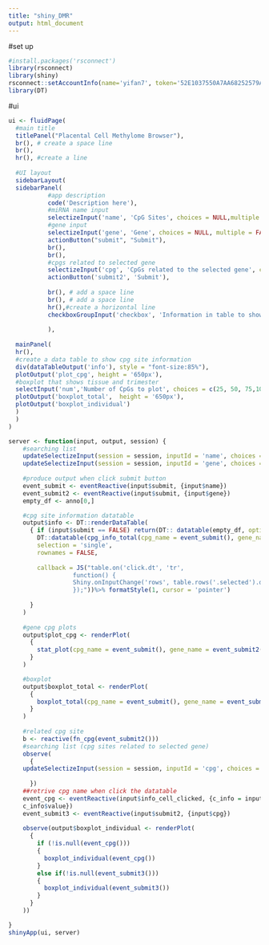 ```yaml
---
title: "shiny_DMR"
output: html_document
---
```


#set up
```r
#install.packages('rsconnect')
library(rsconnect)
library(shiny)
rsconnect::setAccountInfo(name='yifan7', token='52E1037550A7AA68252579A98EE8AA38', secret='+NlrJysSVZHa5LQQb9slmYRDXExPfjF0QbxMjUH1')
library(DT)
```

#ui
```r
ui <- fluidPage(
  #main title
  titlePanel("Placental Cell Methylome Browser"),
  br(), # create a space line
  br(),
  hr(), #create a line
  
  #UI layout
  sidebarLayout(
  sidebarPanel(
           #app description
           code('Description here'),
           #miRNA name input
           selectizeInput('name', 'CpG Sites', choices = NULL,multiple = TRUE,options = list(placeholder='Enter CpG site names' )),
           #gene input  
           selectizeInput('gene', 'Gene', choices = NULL, multiple = FALSE,options = list(placeholder='Enter a gene name',onInitialize = I('function() { this.setValue(""); }'))),
           actionButton("submit", "Submit"),
           br(),
           br(),
           #cpgs related to selected gene
           selectizeInput('cpg', 'CpGs related to the selected gene', choices = NULL,multiple = TRUE),
           actionButton('submit2', 'Submit'),
           
           br(), # add a space line
           br(), # add a space line
           hr(),#create a horizontal line
           checkboxGroupInput('checkbox', 'Information in table to show', names(anno1), selected = names(anno1)[-10:-12])
          
           ), 
  
  mainPanel(
  hr(),
  #create a data table to show cpg site information 
  div(dataTableOutput('info'), style = "font-size:85%"),
  plotOutput('plot_cpg', height = '650px'),
  #boxplot that shows tissue and trimester
  selectInput('num','Number of CpGs to plot', choices = c(25, 50, 75,100)),
  plotOutput('boxplot_total',  height = '650px'),
  plotOutput('boxplot_individual')
  )
  )
)

server <- function(input, output, session) {
    #searching list
    updateSelectizeInput(session = session, inputId = 'name', choices = cpg$value, server = TRUE)
    updateSelectizeInput(session = session, inputId = 'gene', choices = gene$gene, selected = '',server = TRUE)
      
    #produce output when click submit button
    event_submit <- eventReactive(input$submit, {input$name})
    event_submit2 <- eventReactive(input$submit, {input$gene})
    empty_df <- anno[0,]

    #cpg site information datatable
    output$info <- DT::renderDataTable(
      { if (input$submit == FALSE) return(DT:: datatable(empty_df, options = list(paging = FALSE, searching = FALSE)))
        DT::datatable(cpg_info_total(cpg_name = event_submit(), gene_name = event_submit2())[,input$checkbox, drop = FALSE], options = list(pageLength = 5),
        selection = 'single',
        rownames = FALSE,
        
        callback = JS("table.on('click.dt', 'tr',
                  function() {
                  Shiny.onInputChange('rows', table.rows('.selected').data().toArray());
                  });"))%>% formatStyle(1, cursor = 'pointer')
       
      }
    )
    
    #gene cpg plots
    output$plot_cpg <- renderPlot(
      {
        stat_plot(cpg_name = event_submit(), gene_name = event_submit2())
      }
    )

    #boxplot
    output$boxplot_total <- renderPlot(
      { 
        boxplot_total(cpg_name = event_submit(), gene_name = event_submit2(), nrow = (as.numeric(input$num) %/% 7))
      }
    )
    
    #related cpg site
    b <- reactive(fn_cpg(event_submit2()))
    #searching list (cpg sites related to selected gene)
    observe(
      {
    updateSelectizeInput(session = session, inputId = 'cpg', choices = b(), server = TRUE, selected = '')
        
      })
    ##retrive cpg name when click the datatable
    event_cpg <- eventReactive(input$info_cell_clicked, {c_info = input$info_cell_clicked
    c_info$value})
    event_submit3 <- eventReactive(input$submit2, {input$cpg})
    
    observe(output$boxplot_individual <- renderPlot(
      {
        if (!is.null(event_cpg()))
        {
          boxplot_individual(event_cpg())
        }
        else if(!is.null(event_submit3()))
        {
          boxplot_individual(event_submit3())
        }
      }
    ))

}
shinyApp(ui, server)
```

